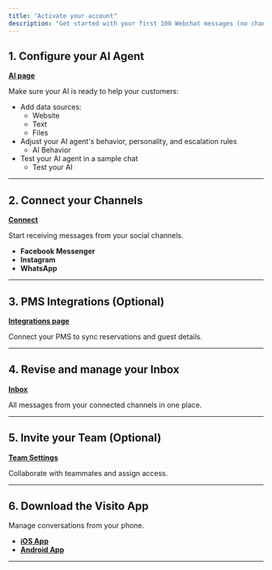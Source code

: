 ```yaml
---
title: "Activate your account"
description: "Get started with your first 100 Webchat messages (no channels required).   We recommend completing setup from your computer for a smoother experience."
---
```


## 1. Configure your AI Agent

[**AI page**](https://app.visitoai.com/ai)

Make sure your AI is ready to help your customers:

- Add data sources:
  - Website
  - Text
  - Files
- Adjust your AI agent's behavior, personality, and escalation rules
  - AI Behavior
- Test your AI agent in a sample chat
  - Test your AI

---

## 2. Connect your Channels

[**Connect**](https://app.visitoai.com/connect)

Start receiving messages from your social channels.

- **Facebook Messenger**
- **Instagram**
- **WhatsApp**

---

## 3. PMS Integrations (Optional)

[**Integrations page**](https://app.visitoai.com/integrations)

Connect your PMS to sync reservations and guest details.

---

## 4. Revise and manage your Inbox

[**Inbox**](https://app.visitoai.com/chats)

All messages from your connected channels in one place.

---

## 5. Invite your Team (Optional)

[**Team Settings**](https://app.visitoai.com/settings)

Collaborate with teammates and assign access.

---

## 6. Download the Visito App

Manage conversations from your phone.

- [**iOS App**](https://apps.apple.com/us/app/visito-ai/id6475635950?l=en-US)
- [**Android App**](https://play.google.com/store/apps/details?id=visito.app.production&pli=1)

---